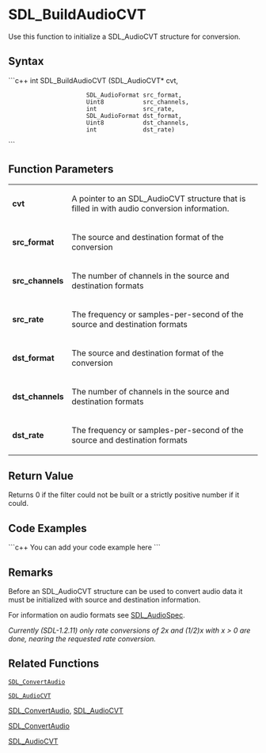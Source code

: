 <!-- pragma section-numbers off -->
<!-- pragma disable-camelcase -->

= SDL_BuildAudioCVT =

Use this function to initialize a SDL_AudioCVT structure for conversion.


== Syntax ==
```c++
int SDL_BuildAudioCVT (SDL_AudioCVT*   cvt, 
                       SDL_AudioFormat src_format, 
                       Uint8           src_channels, 
                       int             src_rate, 
                       SDL_AudioFormat dst_format, 
                       Uint8           dst_channels, 
                       int             dst_rate)
```
== Function Parameters ==
{|
|'''cvt'''
|A pointer to an SDL_AudioCVT structure that is filled in with audio conversion information.
|-
|'''src_format'''
|The source and destination format of the conversion
|-
|'''src_channels'''
|The number of channels in the source and destination formats
|-
|'''src_rate'''
|The frequency or samples-per-second of the source and destination formats
|-
|'''dst_format'''
|The source and destination format of the conversion
|-
|'''dst_channels'''
|The number of channels in the source and destination formats
|-
|'''dst_rate'''
|The frequency or samples-per-second of the source and destination formats
|}

== Return Value ==
Returns 0 if the filter could not be built or a strictly positive number if it could.
== Code Examples ==
```c++
You can add your code example here
```

== Remarks ==
Before an SDL_AudioCVT structure can be used to convert audio data it must be initialized with source and destination information.

For information on audio formats see [[SDL_AudioSpec]].

''Currently (SDL-1.2.11) only rate conversions of 2x and (1/2)x with x > 0 are done, nearing the requested rate conversion.'' 

== Related Functions ==
 [[SDL_ConvertAudio]]

 [[SDL_AudioCVT]]

[[SDL_ConvertAudio]],
[[SDL_AudioCVT]]

[[SDL_ConvertAudio]]

[[SDL_AudioCVT]]
